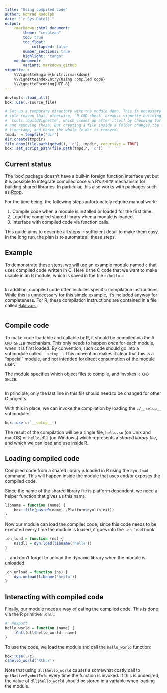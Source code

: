 ```yaml
---
title: "Using compiled code"
author: Konrad Rudolph
date: "`r Sys.Date()`"
output:
    rmarkdown::html_document:
        theme: "cerulean"
        toc: true
        toc_float:
            collapsed: false
        number_sections: true
        highlight: "tango"
    md_document:
        variant: markdown_github
vignette: >
    %\VignetteEngine{knitr::rmarkdown}
    %\VignetteIndexEntry{Using compiled code}
    %\VignetteEncoding{UTF-8}
---
```

```r
devtools::load_all()
box::use(./source_file)

# Set up a temporary directory with the module demo. This is necessary for the
# sole reason that, otherwise, `R CMD check` breaks: vignette building invokes
# `tools::buildVignette`, which cleans up after itself by checking for new files
# and removing those. But creating a file inside a folder changes the folder
# timestamp, and hence the whole folder is removed.
tmpdir = tempfile('dir')
dir.create(tmpdir)
file.copy(file.path(getwd(), 'c'), tmpdir, recursive = TRUE)
box::set_script_path(file.path(tmpdir, 'c'))
```

## Current status

The ‘box’ package doesn’t have a built-in foreign function interface yet but it
is possible to integrate compiled code via R’s `SHLIB` mechanism for building
shared libraries. In particular, this also works with packages such as [Rcpp][].

For the time being, the following steps unfortunately require manual work:

1. Compile code when a module is installed or loaded for the first time.
2. Load the compiled shared library when a module is loaded.
3. Interface with compiled code via function calls.

This guide aims to describe all steps in sufficient detail to make them easy. In
the long run, the plan is to automate all these steps.

## Example

To demonstrate these steps, we will use an example module named `c` that uses
compiled code written in C. Here is the C code that we want to make usable in an
R module, which is saved in the file `c/hello.c`:

```r
```

In addition, compiled code often includes specific compilation instructions.
While this is unnecessary for this simple example, it’s included anyway for
completeness. For R, these compilation instructions are contained in a file
called [`Makevars`][Makevars]:

```r
```

## Compile code

To make code loadable and callable by R, it should be compiled via the `R CMD
SHLIB` mechanism. This only needs to happen *once* for each module, when it is
first loaded. By convention, such code should go into a submodule called
`__setup__`. This convention makes it clear that this is a “special” module,
and not intended for direct consumption of the module user.

The module specifies which object files to compile, and invokes `R CMD SHLIB`:

```r
```

In principle, only the last line in this file should need to be changed for
other C projects.

With this in place, we can invoke the compilation by loading the `c/__setup__`
submodule:

```r
box::use(c/`__setup__`)
```

The result of the compilation will be a single file, `hello.so` (on Unix and
macOS) or `hello.dll` (on Windows) which represents a *shared library file*, and
which we can load and use inside R.

## Loading compiled code

Compiled code from a shared library is loaded in R using the `dyn.load` command.
This will happen inside the module that uses and/or exposes the compiled code.

Since the name of the shared library file is platform dependent, we need a
helper function that gives us this name:

```r
libname = function (name) {
    box::file(paste0(name, .Platform$dynlib.ext))
}
```

Now our module can load the compiled code; since this code needs to be executed
every time the module is loaded, it goes into the `.on_load` hook:

```r
.on_load = function (ns) {
    ns$dll = dyn.load(libname('hello'))
}
```

… and don’t forget to unload the dynamic library when the module is unloaded:

```r
.on_unload = function (ns) {
    dyn.unload(libname('hello'))
}
```


## Interacting with compiled code

Finally, our module needs a way of calling the compiled code. This is done via
the R primitive `.Call`:

```r
#' @export
hello_world = function (name) {
    .Call(dll$hello_world, name)
}
```

To use the code, we load the module and call the `hello_world` function:

```r
box::use(./c)
c$hello_world('Rthur')
```

Note that using `dll$hello_world` causes a somewhat costly call to
`getNativeSymbolInfo` every time the function is invoked. If this is undesired,
the value of `dll$hello_world` should be stored in a variable when loading the
module.

[Rcpp]: https://cran.r-project.org/package=Rcpp
[Makevars]: https://cran.r-project.org/doc/manuals/r-release/R-exts.html#Using-Makevars
